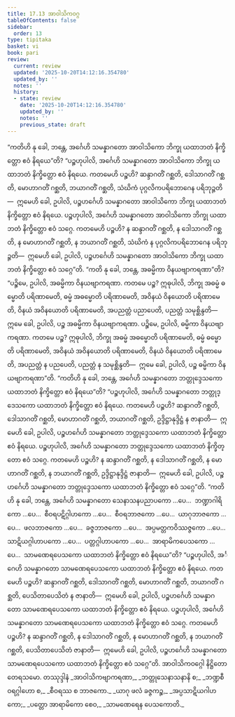 ```yaml
---
title: 17.13 အာဝါသိကဝဂ္ဂ
tableOfContents: false
sidebar:
  order: 13
type: tipitaka
basket: vi
book: pari
review:
  current: review
  updated: '2025-10-20T14:12:16.354780'
  updated_by: ''
  notes: ''
  history:
  - state: review
    date: '2025-10-20T14:12:16.354780'
    updated_by: ''
    notes: ''
    previous_state: draft
---
```



<DynamicBreadcrumb />


<ReviewStatus review={frontmatter.review} showDetails={true} />

<HypothesisAnnotation frontmatter={frontmatter} />

<Division number="461" book="pari" e="ch" v="5" p="354">

<Paragraph number="2164" book="pari">
“ကတိဟိ နု ခေါ, ဘန္တေ, အင်္ဂေဟိ သမန္နာဂတော အာဝါသိကော ဘိက္ခု ယထာဘတံ နိက္ခိတ္တော ဧဝံ နိရယေ”တိ?
</Paragraph>

<Paragraph number="2165" book="pari">
“ပဉ္စဟုပါလိ, အင်္ဂေဟိ သမန္နာဂတော အာဝါသိကော ဘိက္ခု ယထာဘတံ နိက္ခိတ္တော ဧဝံ နိရယေ. ကတမေဟိ ပဉ္စဟိ? ဆန္ဒာဂတိံ ဂစ္ဆတိ, ဒေါသာဂတိံ ဂစ္ဆတိ, မောဟာဂတိံ ဂစ္ဆတိ, ဘယာဂတိံ ဂစ္ဆတိ, သံဃိကံ ပုဂ္ဂလိကပရိဘောဂေန ပရိဘုဉ္ဇတိ—  ဣမေဟိ ခေါ, ဥပါလိ, ပဉ္စဟင်္ဂေဟိ သမန္နာဂတော အာဝါသိကော ဘိက္ခု ယထာဘတံ နိက္ခိတ္တော ဧဝံ နိရယေ.
</Paragraph>

<Paragraph number="2166" book="pari">
ပဉ္စဟုပါလိ, အင်္ဂေဟိ သမန္နာဂတော အာဝါသိကော ဘိက္ခု ယထာဘတံ နိက္ခိတ္တော ဧဝံ သဂ္ဂေ. ကတမေဟိ ပဉ္စဟိ? န ဆန္ဒာဂတိံ ဂစ္ဆတိ, န ဒေါသာဂတိံ ဂစ္ဆတိ, န မောဟာဂတိံ ဂစ္ဆတိ, န ဘယာဂတိံ ဂစ္ဆတိ, သံဃိကံ န ပုဂ္ဂလိကပရိဘောဂေန ပရိဘုဉ္ဇတိ—  ဣမေဟိ ခေါ, ဥပါလိ, ပဉ္စဟင်္ဂေဟိ သမန္နာဂတော အာဝါသိကော ဘိက္ခု ယထာဘတံ နိက္ခိတ္တော ဧဝံ သဂ္ဂေ”တိ.
</Paragraph>

</Division>
<Division number="462" book="pari" e="ch" v="5" p="355">

<Paragraph number="2167" book="pari">
“ကတိ နု ခေါ, ဘန္တေ, အဓမ္မိကာ ဝိနယဗျာကရဏာ”တိ?
</Paragraph>

<Paragraph number="2168" book="pari">
“ပဉ္စိမေ, ဥပါလိ, အဓမ္မိကာ ဝိနယဗျာကရဏာ. ကတမေ ပဉ္စ? ဣဓုပါလိ, ဘိက္ခု အဓမ္မံ ဓမ္မောတိ ပရိဏာမေတိ, ဓမ္မံ အဓမ္မောတိ ပရိဏာမေတိ, အဝိနယံ ဝိနယောတိ ပရိဏာမေတိ, ဝိနယံ အဝိနယောတိ ပရိဏာမေတိ, အပညတ္တံ ပညာပေတိ, ပညတ္တံ သမုစ္ဆိန္ဒတိ—  ဣမေ ခေါ, ဥပါလိ, ပဉ္စ အဓမ္မိကာ ဝိနယဗျာကရဏာ. ပဉ္စိမေ, ဥပါလိ, ဓမ္မိကာ ဝိနယဗျာကရဏာ. ကတမေ ပဉ္စ? ဣဓုပါလိ, ဘိက္ခု အဓမ္မံ အဓမ္မောတိ ပရိဏာမေတိ, ဓမ္မံ ဓမ္မောတိ ပရိဏာမေတိ, အဝိနယံ အဝိနယောတိ ပရိဏာမေတိ, ဝိနယံ ဝိနယောတိ ပရိဏာမေတိ, အပညတ္တံ န ပညပေတိ, ပညတ္တံ န သမုစ္ဆိန္ဒတိ—  ဣမေ ခေါ, ဥပါလိ, ပဉ္စ ဓမ္မိကာ ဝိနယဗျာကရဏာ”တိ.
</Paragraph>

</Division>
<Division number="463" book="pari" e="ch" v="5" p="355">

<Paragraph number="2169" book="pari">
“ကတိဟိ နု ခေါ, ဘန္တေ, အင်္ဂေဟိ သမန္နာဂတော ဘတ္တုဒ္ဒေသကော ယထာဘတံ နိက္ခိတ္တော ဧဝံ နိရယေ”တိ?
</Paragraph>

<Paragraph number="2170" book="pari">
“ပဉ္စဟုပါလိ, အင်္ဂေဟိ သမန္နာဂတော ဘတ္တုဒ္ဒေသကော ယထာဘတံ နိက္ခိတ္တော ဧဝံ နိရယေ. ကတမေဟိ ပဉ္စဟိ? ဆန္ဒာဂတိံ ဂစ္ဆတိ, ဒေါသာဂတိံ ဂစ္ဆတိ, မောဟာဂတိံ ဂစ္ဆတိ, ဘယာဂတိံ ဂစ္ဆတိ, ဥဒ္ဒိဋ္ဌာနုဒ္ဒိဋ္ဌံ န ဇာနာတိ—  ဣမေဟိ ခေါ, ဥပါလိ, ပဉ္စဟင်္ဂေဟိ သမန္နာဂတော ဘတ္တုဒ္ဒေသကော ယထာဘတံ နိက္ခိတ္တော ဧဝံ နိရယေ.
</Paragraph>

<Paragraph number="2171" book="pari">
ပဉ္စဟုပါလိ, အင်္ဂေဟိ သမန္နာဂတော ဘတ္တုဒ္ဒေသကော ယထာဘတံ နိက္ခိတ္တော ဧဝံ သဂ္ဂေ. ကတမေဟိ ပဉ္စဟိ? န ဆန္ဒာဂတိံ ဂစ္ဆတိ, န ဒေါသာဂတိံ ဂစ္ဆတိ, န မောဟာဂတိံ ဂစ္ဆတိ, န ဘယာဂတိံ ဂစ္ဆတိ, ဥဒ္ဒိဋ္ဌာနုဒ္ဒိဋ္ဌံ ဇာနာတိ—  ဣမေဟိ ခေါ, ဥပါလိ, ပဉ္စဟင်္ဂေဟိ သမန္နာဂတော ဘတ္တုဒ္ဒေသကော ယထာဘတံ နိက္ခိတ္တော ဧဝံ သဂ္ဂေ”တိ.
</Paragraph>

</Division>
<Division number="464" book="pari" e="ch" v="5" p="356">

<Paragraph number="2172" book="pari">
“ကတိဟိ နု ခေါ, ဘန္တေ, အင်္ဂေဟိ သမန္နာဂတော သေနာသနပညာပကော …ပေ…  ဘဏ္ဍာဂါရိကော …ပေ…  စီဝရပဋိဂ္ဂါဟကော …ပေ…  စီဝရဘာဇကော …ပေ…  ယာဂုဘာဇကော …ပေ…  ဖလဘာဇကော …ပေ…  ခဇ္ဇဘာဇကော …ပေ…  အပ္ပမတ္တကဝိဿဇ္ဇကော …ပေ…  သာဋိယဂ္ဂါဟာပကော …ပေ…  ပတ္တဂ္ဂါဟာပကော …ပေ…  အာရာမိကပေသကော …ပေ…  သာမဏေရပေသကော ယထာဘတံ နိက္ခိတ္တော ဧဝံ နိရယေ”တိ?
</Paragraph>

<Paragraph number="2173" book="pari">
“ပဉ္စဟုပါလိ, အင်္ဂေဟိ သမန္နာဂတော သာမဏေရပေသကော ယထာဘတံ နိက္ခိတ္တော ဧဝံ နိရယေ. ကတမေဟိ ပဉ္စဟိ? ဆန္ဒာဂတိံ ဂစ္ဆတိ, ဒေါသာဂတိံ ဂစ္ဆတိ, မောဟာဂတိံ ဂစ္ဆတိ, ဘယာဂတိံ ဂစ္ဆတိ, ပေသိတာပေသိတံ န ဇာနာတိ—  ဣမေဟိ ခေါ, ဥပါလိ, ပဉ္စဟင်္ဂေဟိ သမန္နာဂတော သာမဏေရပေသကော ယထာဘတံ နိက္ခိတ္တော ဧဝံ နိရယေ. ပဉ္စဟုပါလိ, အင်္ဂေဟိ သမန္နာဂတော သာမဏေရပေသကော ယထာဘတံ နိက္ခိတ္တော ဧဝံ သဂ္ဂေ. ကတမေဟိ ပဉ္စဟိ? န ဆန္ဒာဂတိံ ဂစ္ဆတိ, န ဒေါသာဂတိံ ဂစ္ဆတိ, န မောဟာဂတိံ ဂစ္ဆတိ, န ဘယာဂတိံ ဂစ္ဆတိ, ပေသိတာပေသိတံ ဇာနာတိ—  ဣမေဟိ ခေါ, ဥပါလိ, ပဉ္စဟင်္ဂေဟိ သမန္နာဂတော သာမဏေရပေသကော ယထာဘတံ နိက္ခိတ္တော ဧဝံ သဂ္ဂေ”တိ.

</Paragraph>
</Division>

<Paragraph number="2174" type="center" book="pari">
အာဝါသိကဝဂ္ဂေါ နိဋ္ဌိတော တေရသမော.



</Paragraph>

<Paragraph number="2175" type="center" book="pari">
တဿုဒ္ဒါနံ


</Paragraph>

<Paragraph number="2176" type="verses" book="pari">
_အာဝါသိကဗျာကရဏာ,_  
_ဘတ္တုသေနာသနာနိ စ;_  
_ဘဏ္ဍစီဝရဂ္ဂါဟော စ,_  
_စီဝရဿ စ ဘာဇကော._  

</Paragraph>

<Paragraph number="2177" type="verses" book="pari">
_ယာဂု ဖလံ ခဇ္ဇကဉ္စ,_  
_အပ္ပသာဋိယဂါဟကော;_  
_ပတ္တော အာရာမိကော စေဝ,_  
_သာမဏေရေန ပေသကောတိ._
</Paragraph>